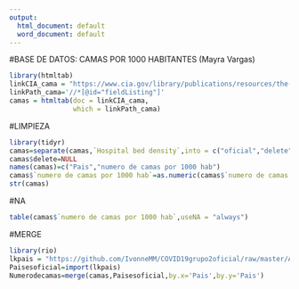 ```yaml
---
output:
  html_document: default
  word_document: default
---
```

#BASE DE DATOS: CAMAS POR 1000 HABITANTES (Mayra Vargas)

```r
library(htmltab)
linkCIA_cama = "https://www.cia.gov/library/publications/resources/the-world-factbook/fields/360.html"
linkPath_cama='//*[@id="fieldListing"]'
camas = htmltab(doc = linkCIA_cama,
                which = linkPath_cama)
```
#LIMPIEZA
```r
library(tidyr)
camas=separate(camas,`Hospital bed density`,into = c("oficial","delete")," ")
camas$delete=NULL
names(camas)=c("Pais","numero de camas por 1000 hab")
camas$`numero de camas por 1000 hab`=as.numeric(camas$`numero de camas por 1000 hab`)
str(camas)
```
#NA
```r
table(camas$`numero de camas por 1000 hab`,useNA = "always")
```

#MERGE
```r
library(rio)
lkpais = "https://github.com/IvonneMM/COVID19grupo2oficial/raw/master/America%20y%20Europa3%20(3)%20(1)%20(1).xls"
Paisesoficial=import(lkpais)
Numerodecamas=merge(camas,Paisesoficial,by.x='Pais',by.y='Pais')
```





